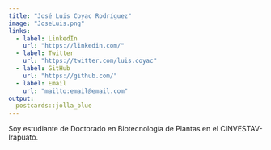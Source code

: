 ```yaml
---
title: "José Luis Coyac Rodríguez"
image: "JoseLuis.png"
links:
  - label: LinkedIn
    url: "https://linkedin.com/"
  - label: Twitter
    url: "https://twitter.com/luis.coyac"
  - label: GitHub
    url: "https://github.com/"
  - label: Email
    url: "mailto:email@email.com"
output:
  postcards::jolla_blue
---
```

 
Soy estudiante de Doctorado en Biotecnología de Plantas en el CINVESTAV-Irapuato.
